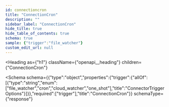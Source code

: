 ```yaml
---
id: connectioncron
title: "ConnectionCron"
description: ""
sidebar_label: "ConnectionCron"
hide_title: true
hide_table_of_contents: true
schema: true
sample: {"trigger":"file_watcher"}
custom_edit_url: null
---
```



<Heading
  as={"h1"}
  className={"openapi__heading"}
  children={"ConnectionCron"}
>
</Heading>





<Schema
  schema={{"type":"object","properties":{"trigger":{"allOf":[{"type":"string","enum":["file_watcher","cron","cloud_watcher","one_shot"],"title":"ConnectorTriggerOptions"}]}},"required":["trigger"],"title":"ConnectionCron"}}
  schemaType={"response"}
>
  
</Schema>
            